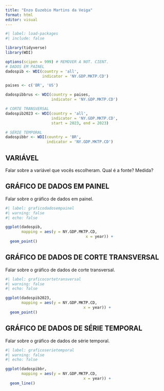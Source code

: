 ---
title: "Enzo Euzebio Martins da Veiga"
format: html
editor: visual
---

```{r}
#| label: load-packages
#| include: false

library(tidyverse)
library(WDI)

options(scipen = 999) # REMOVER A NOT. CIENT.
# DADOS EM PAINEL
dadospib <- WDI(country = 'all',
                indicator = 'NY.GDP.MKTP.CD')

paises <- c('BR', 'US')

dadospibbrus <- WDI(country = paises,
                    indicator = 'NY.GDP.MKTP.CD')

# CORTE TRANSVERSAL
dadospib2023 <- WDI(country = 'all',
                    indicator = 'NY.GDP.MKTP.CD',
                    start = 2023, end = 2023)

# SÉRIE TEMPORAL
dadospibbr <- WDI(country = 'BR',
                  indicator = 'NY.GDP.MKTP.CD')
```

## VARIÁVEL

Falar sobre a variável que vocês escolheram. Qual é a fonte? Medida?

## GRÁFICO DE DADOS EM PAINEL

Falar sobre o gráfico de dados em painel.

```{r}
#| label: graficodadosempainel
#| warning: false
#| echo: false

ggplot(dadospib,
       mapping = aes(y = NY.GDP.MKTP.CD,
                                   x = year)) +
  geom_point()
```

## GRÁFICO DE DADOS DE CORTE TRANSVERSAL

Falar sobre o gráfico de dados de corte transversal.

```{r}
#| label: graficocortetransversal 
#| warning: false 
#| echo: false  

ggplot(dadospib2023,
       mapping = aes(y = NY.GDP.MKTP.CD,
                                  x = year)) +
  geom_point()
```

## GRÁFICO DE DADOS DE SÉRIE TEMPORAL

Falar sobre o gráfico de dados de série temporal.

```{r}
#| label: graficoserietemporal 
#| warning: false  
#| echo: false    

ggplot(dadospibbr,
       mapping = aes(y = NY.GDP.MKTP.CD,
                                  x = year)) +
  geom_line()
```
